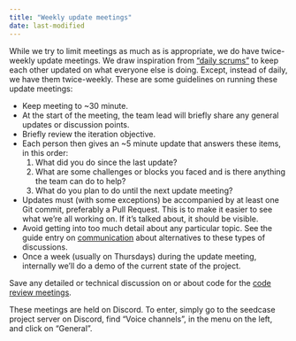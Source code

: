 ```yaml
---
title: "Weekly update meetings"
date: last-modified
---
```


While we try to limit meetings as much as is appropriate, we do have
twice-weekly update meetings. We draw inspiration from ["daily
scrums"](https://www.scrum.org/resources/what-is-a-daily-scrum) to keep
each other updated on what everyone else is doing. Except, instead of
daily, we have them twice-weekly. These are some guidelines on running these
update meetings:

-   Keep meeting to \~30 minute.
-   At the start of the meeting, the team lead will briefly share any
    general updates or discussion points.
- Briefly review the iteration objective.
-   Each person then gives an \~5 minute update that answers these
    items, in this order:
    1.  What did you do since the last update?
    2.  What are some challenges or blocks you faced and is there
        anything the team can do to help?
    3.  What do you plan to do until the next update meeting?
- Updates must (with some exceptions) be accompanied by at least one Git commit, preferably a Pull Request. This is to make it easier to see what we're all working on. If it's talked about, it should be visible.
-   Avoid getting into too much detail about any particular topic. See
    the guide entry on [communication](communication.qmd) about
    alternatives to these types of discussions.
- Once a week (usually on Thursdays) during the update meeting, internally we'll do a demo of the current state of the project.

Save any detailed or technical discussion on or about code for the [code
review meetings](code-review-meetings.qmd).

::: callout-tip
These meetings are held on Discord. To enter, simply go to the seedcase project server on Discord, find "Voice channels", in the menu on the left, and click on "General".
:::
